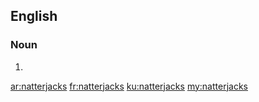 ==English==

===Noun===
{{head|en|plural}}

# {{plural of|natterjack|lang=en}}

[[ar:natterjacks]]
[[fr:natterjacks]]
[[ku:natterjacks]]
[[my:natterjacks]]